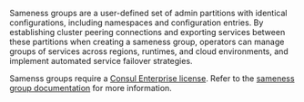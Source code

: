 Sameness groups are a user-defined set of admin partitions with identical configurations, including namespaces and configuration entries. By establishing cluster peering connections and exporting services between these partitions when creating a sameness group, operators can manage groups of services across regions, runtimes, and cloud environments, and implement automated service failover strategies.

Samenss groups require a [Consul Enterprise license](/consul/docs/enterprise/license). Refer to the [sameness group documentation](/consul/docs/segment/sameness-group) for more information.